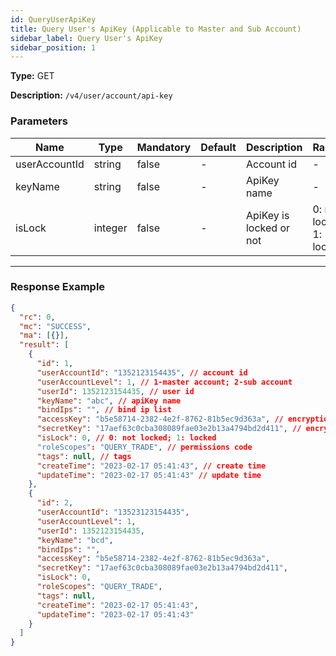 ```yaml
---
id: QueryUserApiKey
title: Query User's ApiKey (Applicable to Master and Sub Account)
sidebar_label: Query User's ApiKey
sidebar_position: 1
---
```


**Type:** GET

**Description:** `/v4/user/account/api-key`

### Parameters

| Name | Type | Mandatory | Default | Description | Ranges |
| --- | --- | --- | --- | --- | --- |
| userAccountId | string | false | - | Account id | - |
| keyName | string | false | - | ApiKey name | - |
| isLock | integer | false | - | ApiKey is locked or not | 0: not locked; 1: locked |

---

### Response Example

```json title="Response"
{
  "rc": 0,
  "mc": "SUCCESS",
  "ma": [{}],
  "result": [
    {
      "id": 1,
      "userAccountId": "1352123154435", // account id
      "userAccountLevel": 1, // 1-master account; 2-sub account
      "userId": 1352123154435, // user id
      "keyName": "abc", // apiKey name
      "bindIps": "", // bind ip list
      "accessKey": "b5e58714-2382-4e2f-8762-81b5ec9d363a", // encryption key
      "secretKey": "17aef63c0cba308089fae03e2b13a4794bd2d411", // encryption string
      "isLock": 0, // 0: not locked; 1: locked
      "roleScopes": "QUERY_TRADE", // permissions code
      "tags": null, // tags
      "createTime": "2023-02-17 05:41:43", // create time
      "updateTime": "2023-02-17 05:41:43" // update time
    },
    {
      "id": 2,
      "userAccountId": "13523123154435",
      "userAccountLevel": 1,
      "userId": 1352123154435,
      "keyName": "bcd",
      "bindIps": "",
      "accessKey": "b5e58714-2382-4e2f-8762-81b5ec9d363a",
      "secretKey": "17aef63c0cba308089fae03e2b13a4794bd2d411",
      "isLock": 0,
      "roleScopes": "QUERY_TRADE",
      "tags": null,
      "createTime": "2023-02-17 05:41:43",
      "updateTime": "2023-02-17 05:41:43"
    }
  ]
}
```

